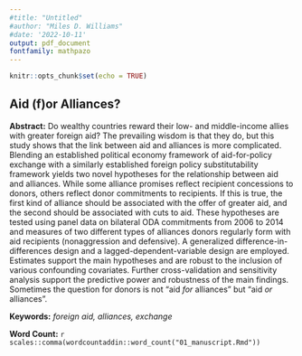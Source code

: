 ```yaml
---
#title: "Untitled"
#author: "Miles D. Williams"
#date: '2022-10-11'
output: pdf_document
fontfamily: mathpazo
---
```


```r
knitr::opts_chunk$set(echo = TRUE)
```

\pagenumbering{gobble}

## Aid (f)or Alliances? 

**Abstract:** Do wealthy countries reward their low- and middle-income allies with greater foreign aid? The prevailing wisdom is that they do, but this study shows that the link between aid and alliances is more complicated. Blending an established political economy framework of aid-for-policy exchange with a similarly established foreign policy substitutability framework yields two novel hypotheses for the relationship between aid and alliances. While some alliance promises reflect recipient concessions to donors, others reflect donor commitments to recipients. If this is true, the first kind of alliance should be associated with the offer of greater aid, and the second should be associated with cuts to aid. These hypotheses are tested using panel data on bilateral ODA commitments from 2006 to 2014 and measures of two different types of alliances donors regularly form with aid recipients (nonaggression and defensive). A generalized difference-in-differences design and a lagged-dependent-variable design are employed. Estimates support the main hypotheses and are robust to the inclusion of various confounding covariates. Further cross-validation and sensitivity analysis support the predictive power and robustness of the main findings. Sometimes the question for donors is not "aid *for* alliances" but "aid *or* alliances".

**Keywords:** *foreign aid, alliances, exchange*

**Word Count:** `r scales::comma(wordcountaddin::word_count("01_manuscript.Rmd"))`